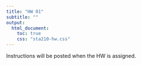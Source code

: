 ```yaml
---
title: "HW 01"
subtitle: ""
output: 
  html_document:
    toc: true
    css: "sta210-hw.css"
---
```


Instructions will be posted when the HW is assigned. 
